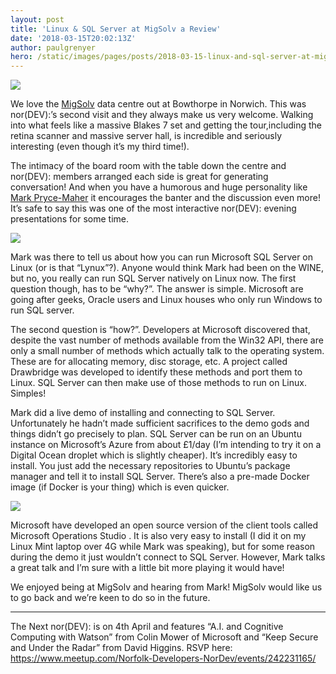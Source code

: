 ```yaml
---
layout: post
title: 'Linux & SQL Server at MigSolv a Review'
date: '2018-03-15T20:02:13Z'
author: paulgrenyer
hero: /static/images/pages/posts/2018-03-15-linux-and-sql-server-at-migsolv-a-review/highres_469062363-300x225.jpg
---
```


![](/static/images/pages/posts/2018-03-15-linux-and-sql-server-at-migsolv-a-review/highres_469062363-300x225.jpg)

We love the [MigSolv](https://www.migsolv.com/) data centre out at Bowthorpe in Norwich. This was nor(DEV):’s second visit and they always make us very welcome. Walking into what feels like a massive Blakes 7 set and getting the tour,including the retina scanner and massive server hall, is incredible and seriously interesting (even though it’s my third time!).

The intimacy of the board room with the table down the centre and nor(DEV): members arranged each side is great for generating conversation! And when you have a humorous and huge personality like [Mark Pryce-Maher](https://www.linkedin.com/in/markprycemaher/) it encourages the banter and the discussion even more! It’s safe to say this was one of the most interactive nor(DEV): evening presentations for some time.

![](/static/images/pages/posts/2018-03-15-linux-and-sql-server-at-migsolv-a-review/highres_469063833-300x225.jpg)

Mark was there to tell us about how you can run Microsoft SQL Server on Linux (or is that “Lynux”?). Anyone would think Mark had been on the WINE, but no, you really can run SQL Server natively on Linux now. The first question though, has to be “why?”. The answer is simple. Microsoft are going after geeks, Oracle users and Linux houses who only run Windows to run SQL server.

The second question is “how?”. Developers at Microsoft discovered that, despite the vast number of methods available from the Win32 API, there are only a small number of methods which actually talk to the operating system. These are for allocating memory, disc storage, etc. A project called Drawbridge was developed to identify these methods and port them to Linux. SQL Server can then make use of those methods to run on Linux. Simples!

Mark did a live demo of installing and connecting to SQL Server. Unfortunately he hadn’t made sufficient sacrifices to the demo gods and things didn’t go precisely to plan. SQL Server can be run on an Ubuntu instance on Microsoft’s Azure from about £1/day (I’m intending to try it on a Digital Ocean droplet which is slightly cheaper). It’s incredibly easy to install. You just add the necessary repositories to Ubuntu’s package manager and tell it to install SQL Server. There’s also a pre-made Docker image (if Docker is your thing) which is even quicker.

![](/static/images/pages/posts/2018-03-15-linux-and-sql-server-at-migsolv-a-review/highres_469064164-226x300.png)

Microsoft have developed an open source version of the client tools called Microsoft Operations Studio . It is also very easy to install (I did it on my Linux Mint laptop over 4G while Mark was speaking), but for some reason during the demo it just wouldn’t connect to SQL Server. However, Mark talks a great talk and I’m sure with a little bit more playing it would have!

We enjoyed being at MigSolv and hearing from Mark! MigSolv would like us to go back and we’re keen to do so in the future.

---

The Next nor(DEV): is on 4th April and features “A.I. and Cognitive Computing with Watson” from Colin Mower of Microsoft and “Keep Secure and Under the Radar” from David Higgins. RSVP here: <https://www.meetup.com/Norfolk-Developers-NorDev/events/242231165/>